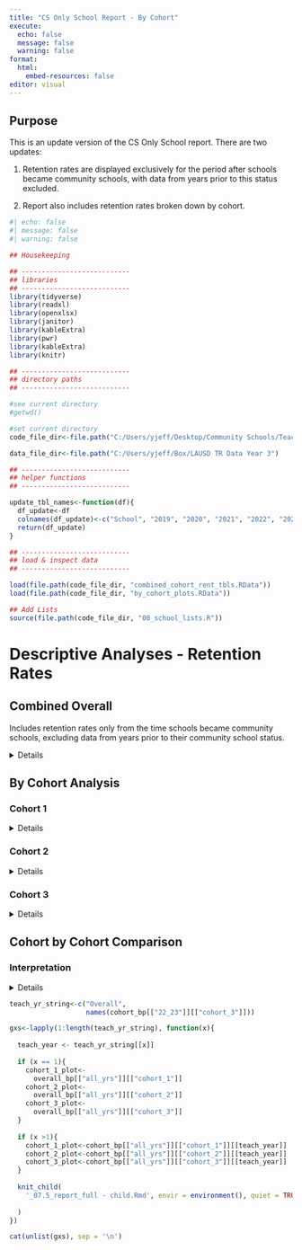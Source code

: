 ```yaml
---
title: "CS Only School Report - By Cohort"
execute:
  echo: false
  message: false
  warning: false
format: 
  html:
    embed-resources: false
editor: visual
---
```


## Purpose

This is an update version of the CS Only School report. There are two updates:

1.  Retention rates are displayed exclusively for the period after schools became community schools, with data from years prior to this status excluded.

2.  Report also includes retention rates broken down by cohort.

```r
#| echo: false
#| message: false
#| warning: false

## Housekeeping

## ---------------------------
## libraries
## ---------------------------
library(tidyverse)
library(readxl)
library(openxlsx)
library(janitor)
library(kableExtra)
library(pwr)
library(kableExtra)
library(knitr)

## ---------------------------
## directory paths
## ---------------------------

#see current directory
#getwd()

#set current directory
code_file_dir<-file.path("C:/Users/yjeff/Desktop/Community Schools/Teacher Retention Data","Analyses", "cs_teach_rent2","y3_data")

data_file_dir<-file.path("C:/Users/yjeff/Box/LAUSD TR Data Year 3")

## ---------------------------
## helper functions
## ---------------------------

update_tbl_names<-function(df){
  df_update<-df
  colnames(df_update)<-c("School", "2019", "2020", "2021", "2022", "2023")
  return(df_update)
}

## ---------------------------
## load & inspect data
## ---------------------------

load(file.path(code_file_dir, "combined_cohort_rent_tbls.RData"))
load(file.path(code_file_dir, "by_cohort_plots.RData"))

## Add Lists
source(file.path(code_file_dir, "00_school_lists.R"))
```

# Descriptive Analyses - Retention Rates

## Combined Overall

Includes retention rates only from the time schools became community schools, excluding data from years prior to their community school status.

<details>

```r
teach_yr_string<-names(combined_overall_bp[["22_23"]])

gxs<-lapply(1:length(teach_yr_string), function(x){
  
  teach_year <- teach_yr_string[[x]]
  plot_list_22_23<-combined_overall_bp[["22_23"]]
  plot_list_all_years<-combined_overall_bp[["all_yrs"]]
  rent_tbl<-combined_overall_rent_tbls

  knit_child(
    '_07.3_report_full - child.Rmd', envir = environment(), quiet = TRUE
    
  )
})

cat(unlist(gxs), sep = '\n')

```

</details>

## By Cohort Analysis

### Cohort 1

<details>

```r
#overall Cohort
teach_yr_string<-c("overall")

gxs<-lapply(1:length(teach_yr_string), function(x){
  
  teach_year <- teach_yr_string[[x]]
  plot_list_22_23<-overall_bp[["22_23"]][["cohort_1"]]
  plot_list_all_years<-overall_bp[["all_yrs"]][["cohort_1"]]
  rent_tbl<-cohort_overall_v2[["cohort_1"]]
  
  knit_child(
    '_07.4_report_full - child.Rmd', envir = environment(), quiet = TRUE
    
  )
})

cat(unlist(gxs), sep = '\n')
```

```r
teach_yr_string<-names(cohort_bp[["22_23"]][["cohort_1"]])

gxs<-lapply(1:length(teach_yr_string), function(x){
  
  teach_year <- teach_yr_string[[x]]
  plot_list_22_23<-cohort_bp[["22_23"]][["cohort_1"]]
  plot_list_all_years<-cohort_bp[["all_yrs"]][["cohort_1"]]
  rent_tbl<-cohort_overall_teach_exp_v2[["cohort_1"]]    
  

  knit_child(
    '_07.3_report_full - child.Rmd', envir = environment(), quiet = TRUE
    
  )
})

cat(unlist(gxs), sep = '\n')
```

</details>

### Cohort 2

<details>

```r
#overall Cohort
teach_yr_string<-c("overall")

gxs<-lapply(1:length(teach_yr_string), function(x){
  
  teach_year <- teach_yr_string[[x]]
  plot_list_22_23<-overall_bp[["22_23"]][["cohort_2"]]
  plot_list_all_years<-overall_bp[["all_yrs"]][["cohort_2"]]
  rent_tbl<-cohort_overall_v2[["cohort_2"]]
  
  knit_child(
    '_07.4_report_full - child.Rmd', envir = environment(), quiet = TRUE
    
  )
})

cat(unlist(gxs), sep = '\n')
```

```r
teach_yr_string<-names(cohort_bp[["22_23"]][["cohort_2"]])

gxs<-lapply(1:length(teach_yr_string), function(x){
  
  teach_year <- teach_yr_string[[x]]
  plot_list_22_23<-cohort_bp[["22_23"]][["cohort_2"]]
  plot_list_all_years<-cohort_bp[["all_yrs"]][["cohort_2"]]
  rent_tbl<-cohort_overall_teach_exp_v2[["cohort_2"]]

  knit_child(
    '_07.3_report_full - child.Rmd', envir = environment(), quiet = TRUE
    
  )
})

cat(unlist(gxs), sep = '\n')
```

</details>

### Cohort 3

<details>

```r
#overall Cohort
teach_yr_string<-c("overall")

gxs<-lapply(1:length(teach_yr_string), function(x){
  
  teach_year <- teach_yr_string[[x]]
  plot_list_22_23<-overall_bp[["22_23"]][["cohort_3"]]
  plot_list_all_years<-overall_bp[["all_yrs"]][["cohort_3"]]
  rent_tbl<-cohort_overall_v2[["cohort_3"]]
  
  knit_child(
    '_07.4_report_full - child.Rmd', envir = environment(), quiet = TRUE
    
  )
})

cat(unlist(gxs), sep = '\n')
```

```r
teach_yr_string<-names(cohort_bp[["22_23"]][["cohort_3"]])

gxs<-lapply(1:length(teach_yr_string), function(x){
  
  teach_year <- teach_yr_string[[x]]
  plot_list_22_23<-cohort_bp[["22_23"]][["cohort_3"]]
  plot_list_all_years<-cohort_bp[["all_yrs"]][["cohort_3"]]
  rent_tbl<-cohort_overall_teach_exp_v2[["cohort_3"]]

  knit_child(
    '_07.3_report_full - child.Rmd', envir = environment(), quiet = TRUE
    
  )
})

cat(unlist(gxs), sep = '\n')
```

</details>

## Cohort by Cohort Comparison

### Interpretation

<details>

Among teachers with 0–3 years of experience, retention patterns vary by cohort. Cohort 1 started with retention rates in the 70s, rising sharply to 95% in 2023. Cohort 2 began in the 80s but declined to the mid-70s by 2022–2023. Cohort 3 dropped from 90% in 2021 to 70% by 2023. Similar trends are seen among teachers with 4–5 years of experience.

For 6–10 year veterans, Cohort 1’s retention rates declined steadily from 2020 to 2023. Cohort 2 began at 100% but fell to the mid-80s to low-90s range. Cohort 3 rose from 58% in 2021 to 92% in 2022, then declined to 76% in 2023.

Among 11–15 year veterans, Cohort 1 maintained retention in the 80s throughout. Cohort 2 increased from 72% to 93%, while Cohort 3 dropped from 100% in 2021 to 75% in 2022 before rebounding to 90% in 2023.

For those with 15+ years, Cohorts 1 and 2 maintained steady retention in the high-80s and mid-80s, respectively. Cohort 3 saw a decline in retention from 2021 to 2023.

</details>

```r
teach_yr_string<-c("Overall",
                   names(cohort_bp[["22_23"]][["cohort_3"]]))

gxs<-lapply(1:length(teach_yr_string), function(x){
  
  teach_year <- teach_yr_string[[x]]
  
  if (x == 1){
    cohort_1_plot<-
      overall_bp[["all_yrs"]][["cohort_1"]]
    cohort_2_plot<-
      overall_bp[["all_yrs"]][["cohort_2"]]
    cohort_3_plot<-
      overall_bp[["all_yrs"]][["cohort_3"]]
  }
  
  if (x >1){
    cohort_1_plot<-cohort_bp[["all_yrs"]][["cohort_1"]][[teach_year]]
    cohort_2_plot<-cohort_bp[["all_yrs"]][["cohort_2"]][[teach_year]]
    cohort_3_plot<-cohort_bp[["all_yrs"]][["cohort_3"]][[teach_year]]
  }
  
  knit_child(
    '_07.5_report_full - child.Rmd', envir = environment(), quiet = TRUE
    
  )
})

cat(unlist(gxs), sep = '\n')
```
